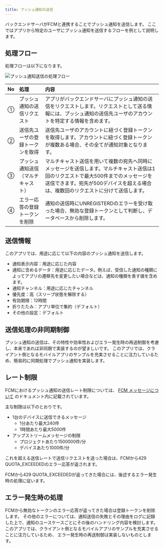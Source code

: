 ```yaml
---
title: プッシュ通知の送信
---
```


バックエンドサーバがFCMと連携することでプッシュ通知を送信します。
ここではアプリから特定のユーザにプッシュ通知を送信するフローを例として説明します。

## 処理フロー

処理フローは以下になります。

![プッシュ通知送信の処理フロー](send-push-notification.drawio.png)

| No | 処理 | 内容 |
|:--|:--|:--|
| ① | プッシュ通知の送信リクエスト | アプリがバックエンドサーバにプッシュ通知の送信をリクエストします。リクエストとして送る情報には、プッシュ通知の送信先ユーザのアカウントを特定する情報を含めます。 |
| ② | 送信先ユーザの登録トークンを取得 | 送信先ユーザのアカウントに紐づく登録トークンを取得します。アカウントに紐づく登録トークンが複数ある場合、その全てが通知対象となります。|
| ③ | プッシュ通知送信（マルチキャスト） | マルチキャスト送信を用いて複数の宛先へ同時にメッセージを送信します。マルチキャスト送信は1回のリクエストで最大500件までのメッセージを送信できます。宛先が500デバイスを超える場合は、複数回のリクエストに分けて送信します。 |
| ④ | エラー応答の登録トークンを削除 | 通知の送信時にUNREGISTERDのエラーを受け取った場合、無効な登録トークンとして判断し、データベースから削除します。|

## 送信情報

このアプリでは、用途に応じて以下の内容のプッシュ通知を送信します。

- 通知表示内容：用途に応じた内容
- 通知に含めるデータ：用途に応じたデータ。例えば、受信した通知の種類によってアプリの遷移先を変更したい場合などは、通知の種類を表す値を含めます。
- 通知チャンネル：用途に応じたチャンネル
- 優先度：高（スリープ状態を解除する）
- 有効期限：12時間
- 折りたたみ：アプリ単位で集約（デフォルト）
- その他の設定：デフォルト

## 送信処理の非同期制御

プッシュ通知の送信は、その特性や効率性およびエラー発生時の再送制御を考慮し、本来であれば非同期で実装するのが望ましいです。
このアプリでは、クライアント側となるモバイルアプリのサンプルを充実させることに注力しているため、簡易的に同期処理でプッシュ通知を実装します。

## レート制限

FCMにおけるプッシュ通知の送信レート制限については、
[FCM メッセージについて](https://firebase.google.com/docs/cloud-messaging/concept-options?hl=ja#throttling-and-scaling)
のドキュメント内に記載されています。

主な制限は以下のとおりです。

- 1台のデバイスに送信できるメッセージ
  - 1分あたり最大240件
  - 1時間あたり最大5000件
- アップストリームメッセージの制限
  - プロジェクトあたり1500000件/分
  - デバイスあたり1000件/分

これを超える送信レートで送信リクエストを送った場合は、FCMから429 QUOTA_EXCEEDEDのエラー応答が返されます。

FCMから429 QUOTA_EXCEEDEDが返ってきた場合には、後述するエラー発生時の処理に従います。

## エラー発生時の処理

FCMから無効なトークンのエラー応答が返ってきた場合は登録トークンを削除します。 その他のエラーについては、通知送信の失敗とその理由をログに記録した上で、通知のユースケースごとにその後のハンドリング内容を検討します。このアプリでは、クライアント側となるモバイルアプリのサンプルを充実させることに注力しているため、 エラー発生時の再送制御は実装しないものとします。
